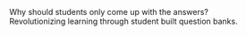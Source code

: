 <div className="animate-in">
  <div className="text-3xl font-bold leading-tight tracking-tight text-primary">
    Why should students only come up with the answers?
  </div>
  <div className="text-muted-foreground">
    Revolutionizing learning through student built question banks.
  </div>

  <div>

<div></div>

  </div>
</div>
